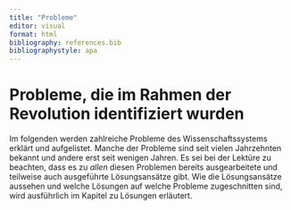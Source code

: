 ```yaml
---
title: "Probleme"
editor: visual
format: html
bibliography: references.bib
bibliographystyle: apa
---
```


# Probleme, die im Rahmen der Revolution identifiziert wurden

Im folgenden werden zahlreiche Probleme des Wissenschaftssystems erklärt und aufgelistet. Manche der Probleme sind seit vielen Jahrzehnten bekannt und andere erst seit wenigen Jahren. Es sei bei der Lektüre zu beachten, dass es zu *allen* diesen Problemen bereits ausgearbeitete und teilweise auch ausgeführte Lösungsansätze gibt. Wie die Lösungsansätze aussehen und welche Lösungen auf welche Probleme zugeschnitten sind, wird ausführlich im Kapitel zu Lösungen erläutert.
